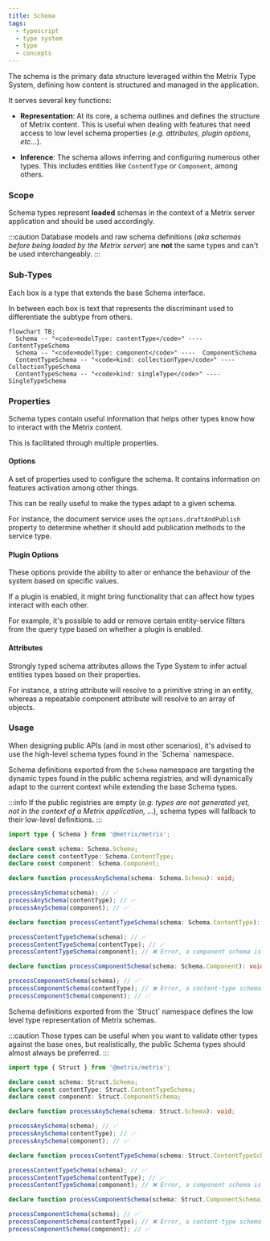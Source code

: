 ```yaml
---
title: Schema
tags:
  - typescript
  - type system
  - type
  - concepts
---
```


The schema is the primary data structure leveraged within the Metrix Type System, defining how content is structured and managed in the application.

It serves several key functions:

- **Representation**: At its core, a schema outlines and defines the structure of Metrix content. This is useful when dealing with features that need access to low level schema properties (_e.g. attributes, plugin options, etc..._).

- **Inference**: The schema allows inferring and configuring numerous other types. This includes entities like `ContentType` or `Component`, among others.

### Scope

Schema types represent **loaded** schemas in the context of a Metrix server application and should be used accordingly.

:::caution
Database models and raw schema definitions (_aka schemas before being loaded by the Metrix server_) are **not** the same types and can't be used interchangeably.
:::

### Sub-Types

Each box is a type that extends the base Schema interface.

In between each box is text that represents the discriminant used to differentiate the subtype from others.

```mermaid
flowchart TB;
  Schema -- "<code>modelType: contentType</code>" ---- ContentTypeSchema
  Schema -- "<code>modelType: component</code>" ----  ComponentSchema
  ContentTypeSchema -- "<code>kind: collectionType</code>" ---- CollectionTypeSchema
  ContentTypeSchema -- "<code>kind: singleType</code>" ---- SingleTypeSchema
```

### Properties

Schema types contain useful information that helps other types know how to interact with the Metrix content.

This is facilitated through multiple properties.

#### Options

A set of properties used to configure the schema. It contains information on features activation among other things.

This can be really useful to make the types adapt to a given schema.

For instance, the document service uses the `options.draftAndPublish` property to determine whether it should add publication methods to the service type.

#### Plugin Options

These options provide the ability to alter or enhance the behaviour of the system based on specific values.

If a plugin is enabled, it might bring functionality that can affect how types interact with each other.

For example, it's possible to add or remove certain entity-service filters from the query type based on whether a plugin is enabled.

#### Attributes

Strongly typed schema attributes allows the Type System to infer actual entities types based on their properties.

For instance, a string attribute will resolve to a primitive string in an entity, whereas a repeatable component attribute will resolve to an array of objects.

### Usage


<Tabs>
<TabItem value="public" label="Public" default>
When designing public APIs (and in most other scenarios), it's advised to use the high-level schema types found in the `Schema` namespace.

Schema definitions exported from the `Schema` namespace are targeting the dynamic types found in the public schema registries, and will dynamically adapt to the current context while extending the base Schema types.

:::info
If the public registries are empty (_e.g. types are not generated yet, not in the context of a Metrix application, ..._), schema types will fallback to their low-level definitions.
:::

```typescript
import type { Schema } from '@metrix/metrix';

declare const schema: Schema.Schema;
declare const contentType: Schema.ContentType;
declare const component: Schema.Component;

declare function processAnySchema(schema: Schema.Schema): void;

processAnySchema(schema); // ✅
processAnySchema(contentType); // ✅
processAnySchema(component); // ✅

declare function processContentTypeSchema(schema: Schema.ContentType): void;

processContentTypeSchema(schema); // ✅
processContentTypeSchema(contentType); // ✅
processContentTypeSchema(component); // ❌ Error, a component schema is not assignable to a content-type schema

declare function processComponentSchema(schema: Schema.Component): void;

processComponentSchema(schema); // ✅
processComponentSchema(contentType); // ❌ Error, a content-type schema is not assignable to a component schema
processComponentSchema(component); // ✅
```

</TabItem>
<TabItem value="internal" label="Internal">
Schema definitions exported from the `Struct` namespace defines the low level type representation of Metrix schemas.

:::caution
Those types can be useful when you want to validate other types against the base ones, but realistically, the public Schema types should almost always be preferred.
:::

```typescript
import type { Struct } from '@metrix/metrix';

declare const schema: Struct.Schema;
declare const contentType: Struct.ContentTypeSchema;
declare const component: Struct.ComponentSchema;

declare function processAnySchema(schema: Struct.Schema): void;

processAnySchema(schema); // ✅
processAnySchema(contentType); // ✅
processAnySchema(component); // ✅

declare function processContentTypeSchema(schema: Struct.ContentTypeSchema): void;

processContentTypeSchema(schema); // ✅
processContentTypeSchema(contentType); // ✅
processContentTypeSchema(component); // ❌ Error, a component schema is not assignable to a content-type schema

declare function processComponentSchema(schema: Struct.ComponentSchema): void;

processComponentSchema(schema); // ✅
processComponentSchema(contentType); // ❌ Error, a content-type schema is not assignable to a component schema
processComponentSchema(component); // ✅
```

</TabItem>
</Tabs>
